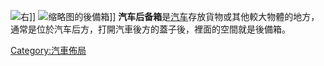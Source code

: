 {{Expand language|1=en|time=2021-04-10T09:38:00+00:00}}
[[File:1965_Rambler_Classic_660_4-d_blue-white_VA-t.jpg|右]]]]
[[File:2010_Porsche_Boxster_Spyder_(5217139071).jpg|缩略图]]的後備箱]]
'''汽车后备箱'''是[[汽车|汽车]]存放貨物或其他較大物體的地方，通常是位於汽车后方，打開汽車後方的蓋子後，裡面的空間就是後備箱。

[[Category:汽車佈局|Category:汽車佈局]]